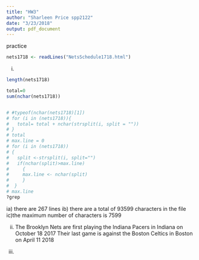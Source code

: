 ```yaml
---
title: "HW3"
author: "Sharleen Price spp2122"
date: "3/23/2018"
output: pdf_document
---
```

practice
```r
nets1718 <- readLines("NetsSchedule1718.html")

```

i.
```r


length(nets1718)

total=0
sum(nchar(nets1718))


# #typeof(nchar(nets1718)[1])
# for (i in (nets1718)){
#   total= total + nchar(strsplit(i, split = ""))
# }
# total
# max.line = 0
# for (i in (nets1718))
# {
#   split <-strsplit(i, split="")
#   if(nchar(split)>max.line)
#     {
#     max.line <- nchar(split)
#     }
#  }
# max.line
?grep
```
ia) there are 267 lines
ib) there are  a total of 93599 characters in the file
ic)the maximum number of characters is 7599

ii.
The Brooklyn Nets are first playing the Indiana Pacers in Indiana on October 18 2017
Their last game is against the Boston Celtics in Boston on April 11 2018

iii.










